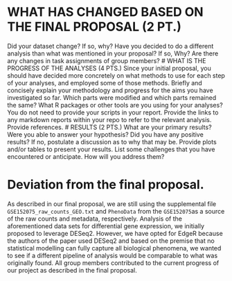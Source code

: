 # WHAT HAS CHANGED BASED ON THE FINAL PROPOSAL (2 PT.)
Did your dataset change? If so, why?
Have you decided to do a different analysis than what was mentioned in your proposal? If so, Why?
Are there any changes in task assignments of group members?
# WHAT IS THE PROGRESS OF THE ANALYSES (4 PTS.)
Since your initial proposal, you should have decided more concretely on what methods to use for each step of your analyses, and employed some of those methods.
Briefly and concisely explain your methodology and progress for the aims you have investigated so far. Which parts were modified and which parts remained the same?
What R packages or other tools are you using for your analyses? You do not need to provide your scripts in your report.
Provide the links to any markdown reports within your repo to refer to the relevant analysis.
Provide references.
# RESULTS (2 PTS.)
What are your primary results?
Were you able to answer your hypothesis? Did you have any positive results? If no, postulate a discussion as to why that may be. Provide plots and/or tables to present your results.
List some challenges that you have encountered or anticipate. How will you address them?

# Deviation from the final proposal.
As described in our final proposal, we are still using the supplemental file `GSE152075_raw_counts_GEO.txt` and `PhenoData` from the `GSE152075`as a source of the raw counts and metadata, respectively. 
Analysis of the aforementioned data sets for differential gene expression, we initially proposed to leverage DESeq2. However, we have opted for EdgeR because the authors of the paper used DESeq2 and based on the premise that no statistical modelling can fully capture all biological phenomena, we wanted to see if a different  pipeline of analysis would be comparable to what was originally found.
All group members contributed to the current progress of our project as described in the final proposal. 